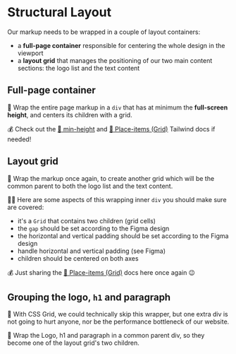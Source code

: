 # Structural Layout

Our markup needs to be wrapped in a couple of layout containers:

- a **full-page container** responsible for centering the whole design in the viewport
- a **layout grid** that manages the positioning of our two main content sections: the logo list and the text content

## Full-page container

🦉 Wrap the entire page markup in a `div` that has at minimum the **full-screen height**, and centers its children with a grid.

💰 Check out the [📜 min-height](https://tailwindcss.com/docs/min-height)
and [📜 Place-items (Grid)](https://tailwindcss.com/docs/place-items#center) Tailwind docs if needed!

## Layout grid

🐨 Wrap the markup once again, to create another grid which will be the common parent to both the logo list and the text content.

👨‍💼 Here are some aspects of this wrapping inner `div` you should make sure are covered:

- it's a `Grid` that contains two children (grid cells)
- the `gap` should be set according to the Figma design
- the horizontal and vertical padding should be set according to the Figma design
- handle horizontal and vertical padding (see Figma)
- children should be centered on both axes

💰 Just sharing the [📜 Place-items (Grid)](https://tailwindcss.com/docs/place-items#center) docs here once again 😉

## Grouping the logo, `h1` and paragraph

🦉 With CSS Grid, we could technically skip this wrapper, but one extra div is not going to hurt anyone, nor be the performance bottleneck of our website.

🐨 Wrap the Logo, h1 and paragraph in a common parent div, so they become one of the layout grid's two children.
